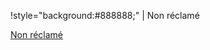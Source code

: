 <includeonly>!style="background:#888888;" | Non réclamé</includeonly>
<noinclude>[[Category:fr/Modèles|Non réclamé]]</noinclude>